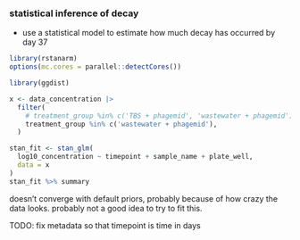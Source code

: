 
### statistical inference of decay

- use a statistical model to estimate how much decay has occurred by day 37

 
```r
library(rstanarm)
options(mc.cores = parallel::detectCores())

library(ggdist)
```


```r
x <- data_concentration |>
  filter(
    # treatment_group %in% c('TBS + phagemid', 'wastewater + phagemid')
    treatment_group %in% c('wastewater + phagemid'),
  )
```

```r
stan_fit <- stan_glm(
  log10_concentration ~ timepoint + sample_name + plate_well,
  data = x
)
stan_fit %>% summary
```

doesn't converge with default priors, probably because of how crazy the data looks.
probably not a good idea to try to fit this.

TODO: fix metadata so that timepoint is time in days

